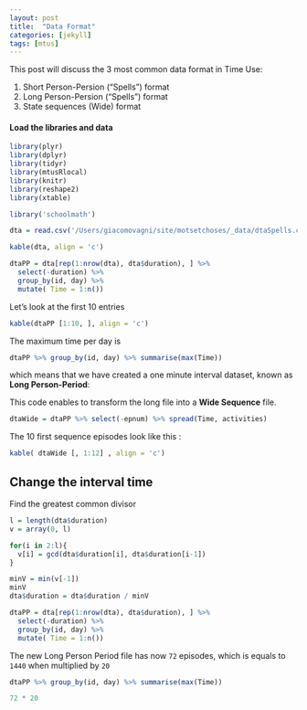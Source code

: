```yaml
---
layout: post
title:  "Data Format"
categories: [jekyll]
tags: [mtus]
---
```



<span class='newthought'>This post</span> will discuss the 3 most common data format in Time Use: 

1. Short Person-Persion ("Spells") format 
2. Long Person-Persion ("Spells") format 
3. State sequences (Wide) format 


#### Load the libraries and data 

```r
library(plyr)
library(dplyr)
library(tidyr)
library(mtusRlocal)
library(knitr)
library(reshape2)
library(xtable)

library('schoolmath')

dta = read.csv('/Users/giacomovagni/site/motsetchoses/_data/dtaSpells.csv')
```

```r
kable(dta, align = 'c') 
```

```r
dtaPP = dta[rep(1:nrow(dta), dta$duration), ] %>% 
  select(-duration) %>% 
  group_by(id, day) %>% 
  mutate( Time = 1:n())
```

Let's look at the first 10 entries 

```r
kable(dtaPP [1:10, ], align = 'c') 
```

The maximum time per day is 
```r
dtaPP %>% group_by(id, day) %>% summarise(max(Time))
```

which means that we have created a one minute interval dataset, known as **Long Person-Period**: 

This code enables to transform the long file into a **Wide Sequence** file. 
```r
dtaWide = dtaPP %>% select(-epnum) %>% spread(Time, activities)
```

The 10 first sequence episodes look like this : 

```r
kable( dtaWide [, 1:12] , align = 'c') 
```


## Change the interval time 

Find the greatest common divisor 

```r
l = length(dta$duration) 
v = array(0, l)

for(i in 2:l){
  v[i] = gcd(dta$duration[i], dta$duration[i-1]) 
}

minV = min(v[-1]) 
minV
dta$duration = dta$duration / minV
```

```r
dtaPP = dta[rep(1:nrow(dta), dta$duration), ] %>% 
  select(-duration) %>% 
  group_by(id, day) %>% 
  mutate( Time = 1:n())
```

The new Long Person Period file has now `72` episodes, which is equals to `1440` when multiplied by `20` 

```r
dtaPP %>% group_by(id, day) %>% summarise(max(Time))

72 * 20
```



